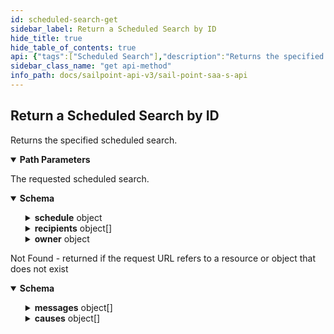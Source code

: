```yaml
---
id: scheduled-search-get
sidebar_label: Return a Scheduled Search by ID
hide_title: true
hide_table_of_contents: true
api: {"tags":["Scheduled Search"],"description":"Returns the specified scheduled search.\n","operationId":"scheduledSearchGet","parameters":[{"in":"path","name":"id","description":"ID of the requested document.","schema":{"type":"string"},"required":true}],"responses":{"200":{"description":"The requested scheduled search.","content":{"application/json":{"schema":{"type":"object","allOf":[{"type":"object","properties":{"name":{"description":"The name of the scheduled search.\n","type":"string","example":"Daily disabled accounts"},"description":{"description":"The description of the scheduled search.\n","type":"string","example":"Daily disabled accounts"}}},{"type":"object","properties":{"savedSearchId":{"description":"The ID of the saved search that will be executed.\n","type":"string","example":"554f1511-f0a1-4744-ab14-599514d3e57c"},"created":{"description":"The date the scheduled search was initially created.\n","type":"string","nullable":true,"format":"date-time","example":"2018-06-25T20:22:28.104Z"},"modified":{"description":"The last date the scheduled search was modified.\n","type":"string","nullable":true,"format":"date-time","example":"2018-06-25T20:22:28.104Z"},"schedule":{"type":"object","description":"The schedule information.\n","properties":{"type":{"description":"Enum representing the currently supported schedule types.\n\nAdditional values may be added in the future without notice.\n","type":"string","enum":["DAILY","WEEKLY","MONTHLY","CALENDAR"],"example":"WEEKLY"},"months":{"description":"The months selected.","type":"object","nullable":true,"properties":{"type":{"description":"Enum representing the currently supported selector types.\n\nLIST - the *values* array contains one or more distinct values.\n\nRANGE - the *values* array contains two values: the start and end of the range, inclusive.\n\nAdditional values may be added in the future without notice.\n","type":"string","enum":["LIST","RANGE"],"example":"LIST"},"values":{"description":"The selected values.\n","type":"array","items":{"type":"string"},"example":["MON","WED"]},"interval":{"nullable":true,"description":"The selected interval for RANGE selectors.\n","type":"integer","format":"int32","example":3}},"required":["type","values"]},"days":{"description":"The days selected.\n","example":{"type":"LIST","values":["MON","WED","FRI"]},"type":"object","nullable":true,"properties":{"type":{"description":"Enum representing the currently supported selector types.\n\nLIST - the *values* array contains one or more distinct values.\n\nRANGE - the *values* array contains two values: the start and end of the range, inclusive.\n\nAdditional values may be added in the future without notice.\n","type":"string","enum":["LIST","RANGE"],"example":"LIST"},"values":{"description":"The selected values.\n","type":"array","items":{"type":"string"},"example":["MON","WED"]},"interval":{"nullable":true,"description":"The selected interval for RANGE selectors.\n","type":"integer","format":"int32","example":3}},"required":["type","values"]},"hours":{"description":"The hours selected.\n","example":{"type":"RANGE","values":["9","18"],"interval":3},"type":"object","nullable":true,"properties":{"type":{"description":"Enum representing the currently supported selector types.\n\nLIST - the *values* array contains one or more distinct values.\n\nRANGE - the *values* array contains two values: the start and end of the range, inclusive.\n\nAdditional values may be added in the future without notice.\n","type":"string","enum":["LIST","RANGE"],"example":"LIST"},"values":{"description":"The selected values.\n","type":"array","items":{"type":"string"},"example":["MON","WED"]},"interval":{"nullable":true,"description":"The selected interval for RANGE selectors.\n","type":"integer","format":"int32","example":3}},"required":["type","values"]},"expiration":{"description":"The schedule expiration date. Latest possible expiration date is '2038-01-19T03:14:07+0000'\n","type":"string","nullable":true,"format":"date-time","example":"2018-06-25T20:22:28.104Z"},"timeZoneId":{"description":"The ID of the time zone for the schedule.\n","type":"string","example":"GMT-06:00"}},"required":["type","hours"]},"recipients":{"description":"The email recipients.\n","type":"array","items":{"type":"object","properties":{"type":{"type":"string","enum":["ACCOUNT_CORRELATION_CONFIG","ACCESS_PROFILE","ACCESS_REQUEST_APPROVAL","ACCOUNT","APPLICATION","CAMPAIGN","CAMPAIGN_FILTER","CERTIFICATION","CLUSTER","CONNECTOR_SCHEMA","ENTITLEMENT","GOVERNANCE_GROUP","IDENTITY","IDENTITY_PROFILE","IDENTITY_REQUEST","LIFECYCLE_STATE","PASSWORD_POLICY","ROLE","RULE","SOD_POLICY","SOURCE","TAG_CATEGORY","TASK_RESULT","REPORT_RESULT","SOD_VIOLATION","ACCOUNT_ACTIVITY"],"description":"An enumeration of the types of DTOs supported within the IdentityNow infrastructure.","example":"IDENTITY"},"id":{"type":"string","example":"2c91808568c529c60168cca6f90c1313"}},"required":["type","id"]}},"enabled":{"description":"Indicates if the scheduled search is enabled.\n","type":"boolean","default":false},"emailEmptyResults":{"description":"Indicates if email generation should not be suppressed if search returns no results.\n","type":"boolean","default":false},"displayQueryDetails":{"description":"Indicates if the generated email should include the query and search results preview (which could include PII).\n","type":"boolean","default":false}},"required":["savedSearchId","schedule","recipients"]},{"type":"object","properties":{"id":{"description":"The scheduled search ID.\n","type":"string","example":"0de46054-fe90-434a-b84e-c6b3359d0c64"},"owner":{"type":"object","properties":{"type":{"type":"string","enum":["ACCOUNT_CORRELATION_CONFIG","ACCESS_PROFILE","ACCESS_REQUEST_APPROVAL","ACCOUNT","APPLICATION","CAMPAIGN","CAMPAIGN_FILTER","CERTIFICATION","CLUSTER","CONNECTOR_SCHEMA","ENTITLEMENT","GOVERNANCE_GROUP","IDENTITY","IDENTITY_PROFILE","IDENTITY_REQUEST","LIFECYCLE_STATE","PASSWORD_POLICY","ROLE","RULE","SOD_POLICY","SOURCE","TAG_CATEGORY","TASK_RESULT","REPORT_RESULT","SOD_VIOLATION","ACCOUNT_ACTIVITY"],"description":"An enumeration of the types of DTOs supported within the IdentityNow infrastructure.","example":"IDENTITY"},"id":{"type":"string","example":"2c91808568c529c60168cca6f90c1313"}},"required":["type","id"],"description":"The owner of the scheduled search.\n"},"ownerId":{"description":"The ID of the scheduled search owner","type":"string","example":"2c9180867624cbd7017642d8c8c81f67"}}}]}}}},"404":{"description":"Not Found - returned if the request URL refers to a resource or object that does not exist","content":{"application/json":{"schema":{"type":"object","properties":{"detailCode":{"type":"string","description":"Fine-grained error code providing more detail of the error.","example":"400.1 Bad Request Content"},"trackingId":{"type":"string","description":"Unique tracking id for the error.","example":"e7eab60924f64aa284175b9fa3309599"},"messages":{"type":"array","description":"Generic localized reason for error","items":{"type":"object","properties":{"locale":{"type":"string","description":"The locale for the message text, a BCP 47 language tag.","example":"en-US"},"localeOrigin":{"type":"string","enum":["DEFAULT","REQUEST"],"description":"An indicator of how the locale was selected. *DEFAULT* means the locale is the system default. *REQUEST* means the locale was selected from the request context (i.e., best match based on the *Accept-Language* header). Additional values may be added in the future without notice.","example":"DEFAULT"},"text":{"type":"string","description":"Actual text of the error message in the indicated locale.","example":"The request was syntactically correct but its content is semantically invalid."}}}},"causes":{"type":"array","description":"Plain-text descriptive reasons to provide additional detail to the text provided in the messages field","items":{"type":"object","properties":{"locale":{"type":"string","description":"The locale for the message text, a BCP 47 language tag.","example":"en-US"},"localeOrigin":{"type":"string","enum":["DEFAULT","REQUEST"],"description":"An indicator of how the locale was selected. *DEFAULT* means the locale is the system default. *REQUEST* means the locale was selected from the request context (i.e., best match based on the *Accept-Language* header). Additional values may be added in the future without notice.","example":"DEFAULT"},"text":{"type":"string","description":"Actual text of the error message in the indicated locale.","example":"The request was syntactically correct but its content is semantically invalid."}}}}}},"examples":{"404":{"summary":"An example of a 404 response object","value":{"detailCode":"404 Not found","trackingId":"b21b1f7ce4da4d639f2c62a57171b427","messages":[{"locale":"en-US","localeOrigin":"DEFAULT","text":"The server did not find a current representation for the target resource."}]}}}}}}},"method":"get","path":"/scheduled-searches/{id}","servers":[{"url":"https://{tenant}.api.identitynow.com/v3","description":"This is the production API server.","variables":{"tenant":{"default":"sailpoint","description":"This is the name of your tenant, typically your company's name."}}}],"security":[{"oauth2":[]}],"securitySchemes":{"oauth2":{"type":"oauth2","description":"OAuth2 Bearer token (JWT). See [IdentityNow REST API Authentication](https://developer.sailpoint.com/docs/authentication.html) for more information.\n- Directions for generating a [personal access token](https://developer.sailpoint.com/docs/authentication.html#personal-access-tokens)\n- Directions using [client credentials flow](https://developer.sailpoint.com/docs/authentication.html#client-credentials-grant-flow)\n- Directions for using [authorization code flow](https://developer.sailpoint.com/docs/authentication.html#authorization-code-grant-flow)\n\nWhich authentication method should I choose?  See our [guide](https://developer.sailpoint.com/docs/authentication.html#which-oauth-2-0-grant-flow-should-i-use)\n\nLearn more about how to find your `tokenUrl` and `authorizationUrl` [in our docs](https://developer.sailpoint.com/docs/authentication.html#finding-your-tenant-s-oauth-details)\n","flows":{"clientCredentials":{"tokenUrl":"https://tenant.api.identitynow.com/oauth/token","scopes":{"sp:scopes:default":"default scope","sp:scopes:all":"access to all scopes"}},"authorizationCode":{"authorizationUrl":"https://tenant.identitynow.com/oauth/authorize","tokenUrl":"https://tenant.api.identitynow.com/oauth/token","scopes":{"sp:scopes:default":"default scope","sp:scopes:all":"access to all scopes"}}}}},"info":{"contact":{"email":"developers@sailpoint.com","name":"Developer Relations","url":"https://developer.sailpoint.com/discuss"},"description":"These are the public APIs for SailPoint's SaaS services. We encourage you to join the SailPoint Developer Community forum at https://developer.sailpoint.com/discuss to connect with other developers using our APIs.","title":"SailPoint - SaaS API","version":"3.0.0"},"postman":{"name":"Return a Scheduled Search by ID","description":{"content":"Returns the specified scheduled search.\n","type":"text/plain"},"url":{"path":["scheduled-searches",":id"],"host":["{{baseUrl}}"],"query":[],"variable":[{"disabled":false,"description":{"content":"(Required) ID of the requested document.","type":"text/plain"},"type":"any","value":"","key":"id"}]},"header":[{"key":"Accept","value":"application/json"}],"method":"GET"}}
sidebar_class_name: "get api-method"
info_path: docs/sailpoint-api-v3/sail-point-saa-s-api
---
```



## Return a Scheduled Search by ID



Returns the specified scheduled search.


<details style={{"marginBottom":"1rem"}} data-collapsed={false} open={true}><summary style={{}}><strong>Path Parameters</strong></summary><div><ul><ParamsItem className={"paramsItem"} param={{"in":"path","name":"id","description":"ID of the requested document.","schema":{"type":"string"},"required":true}}></ParamsItem></ul></div></details><div><ApiTabs><TabItem label={"200"} value={"200"}><div>

The requested scheduled search.

</div><div><MimeTabs groupId={"mime-type"}><TabItem label={"application/json"} value={"application/json"}><SchemaTabs groupId={"schema-tabs"}><TabItem label={"Schema"} value={"Schema"}><details style={{}} data-collapsed={false} open={true}><summary style={{"textAlign":"left"}}><strong>Schema</strong></summary><div style={{"textAlign":"left","marginLeft":"1rem"}}></div><ul style={{"marginLeft":"1rem"}}><SchemaItem collapsible={false} name={"name"} required={false} schemaDescription={"The name of the scheduled search.\n"} schemaName={"string"} qualifierMessage={undefined} defaultValue={undefined}></SchemaItem><SchemaItem collapsible={false} name={"description"} required={false} schemaDescription={"The description of the scheduled search.\n"} schemaName={"string"} qualifierMessage={undefined} defaultValue={undefined}></SchemaItem><SchemaItem collapsible={false} name={"savedSearchId"} required={false} schemaDescription={"The ID of the saved search that will be executed.\n"} schemaName={"string"} qualifierMessage={undefined} defaultValue={undefined}></SchemaItem><SchemaItem collapsible={false} name={"created"} required={false} schemaDescription={"The date the scheduled search was initially created.\n"} schemaName={"date-time"} qualifierMessage={undefined} defaultValue={undefined}></SchemaItem><SchemaItem collapsible={false} name={"modified"} required={false} schemaDescription={"The last date the scheduled search was modified.\n"} schemaName={"date-time"} qualifierMessage={undefined} defaultValue={undefined}></SchemaItem><SchemaItem collapsible={true} className={"schemaItem"}><details style={{}}><summary style={{}}><strong>schedule</strong><span style={{"opacity":"0.6"}}> object</span></summary><div style={{"marginLeft":"1rem"}}><div style={{"marginTop":".5rem","marginBottom":".5rem"}}>

The schedule information.


</div><SchemaItem collapsible={false} name={"type"} required={false} schemaDescription={"Enum representing the currently supported schedule types.\n\nAdditional values may be added in the future without notice.\n"} schemaName={"string"} qualifierMessage={"**Possible values:** [`DAILY`, `WEEKLY`, `MONTHLY`, `CALENDAR`]"} defaultValue={undefined}></SchemaItem><SchemaItem collapsible={true} className={"schemaItem"}><details style={{}}><summary style={{}}><strong>months</strong><span style={{"opacity":"0.6"}}> object</span></summary><div style={{"marginLeft":"1rem"}}><div style={{"marginTop":".5rem","marginBottom":".5rem"}}>

The months selected.

</div><SchemaItem collapsible={false} name={"type"} required={false} schemaDescription={"Enum representing the currently supported selector types.\n\nLIST - the *values* array contains one or more distinct values.\n\nRANGE - the *values* array contains two values: the start and end of the range, inclusive.\n\nAdditional values may be added in the future without notice.\n"} schemaName={"string"} qualifierMessage={"**Possible values:** [`LIST`, `RANGE`]"} defaultValue={undefined}></SchemaItem><SchemaItem collapsible={false} name={"values"} required={false} schemaDescription={"The selected values.\n"} schemaName={"string[]"} qualifierMessage={undefined} defaultValue={undefined}></SchemaItem><SchemaItem collapsible={false} name={"interval"} required={false} schemaDescription={"The selected interval for RANGE selectors.\n"} schemaName={"int32"} qualifierMessage={undefined} defaultValue={undefined}></SchemaItem></div></details></SchemaItem><SchemaItem collapsible={true} className={"schemaItem"}><details style={{}}><summary style={{}}><strong>days</strong><span style={{"opacity":"0.6"}}> object</span></summary><div style={{"marginLeft":"1rem"}}><div style={{"marginTop":".5rem","marginBottom":".5rem"}}>

The days selected.


</div><SchemaItem collapsible={false} name={"type"} required={false} schemaDescription={"Enum representing the currently supported selector types.\n\nLIST - the *values* array contains one or more distinct values.\n\nRANGE - the *values* array contains two values: the start and end of the range, inclusive.\n\nAdditional values may be added in the future without notice.\n"} schemaName={"string"} qualifierMessage={"**Possible values:** [`LIST`, `RANGE`]"} defaultValue={undefined}></SchemaItem><SchemaItem collapsible={false} name={"values"} required={false} schemaDescription={"The selected values.\n"} schemaName={"string[]"} qualifierMessage={undefined} defaultValue={undefined}></SchemaItem><SchemaItem collapsible={false} name={"interval"} required={false} schemaDescription={"The selected interval for RANGE selectors.\n"} schemaName={"int32"} qualifierMessage={undefined} defaultValue={undefined}></SchemaItem></div></details></SchemaItem><SchemaItem collapsible={true} className={"schemaItem"}><details style={{}}><summary style={{}}><strong>hours</strong><span style={{"opacity":"0.6"}}> object</span></summary><div style={{"marginLeft":"1rem"}}><div style={{"marginTop":".5rem","marginBottom":".5rem"}}>

The hours selected.


</div><SchemaItem collapsible={false} name={"type"} required={false} schemaDescription={"Enum representing the currently supported selector types.\n\nLIST - the *values* array contains one or more distinct values.\n\nRANGE - the *values* array contains two values: the start and end of the range, inclusive.\n\nAdditional values may be added in the future without notice.\n"} schemaName={"string"} qualifierMessage={"**Possible values:** [`LIST`, `RANGE`]"} defaultValue={undefined}></SchemaItem><SchemaItem collapsible={false} name={"values"} required={false} schemaDescription={"The selected values.\n"} schemaName={"string[]"} qualifierMessage={undefined} defaultValue={undefined}></SchemaItem><SchemaItem collapsible={false} name={"interval"} required={false} schemaDescription={"The selected interval for RANGE selectors.\n"} schemaName={"int32"} qualifierMessage={undefined} defaultValue={undefined}></SchemaItem></div></details></SchemaItem><SchemaItem collapsible={false} name={"expiration"} required={false} schemaDescription={"The schedule expiration date. Latest possible expiration date is '2038-01-19T03:14:07+0000'\n"} schemaName={"date-time"} qualifierMessage={undefined} defaultValue={undefined}></SchemaItem><SchemaItem collapsible={false} name={"timeZoneId"} required={false} schemaDescription={"The ID of the time zone for the schedule.\n"} schemaName={"string"} qualifierMessage={undefined} defaultValue={undefined}></SchemaItem></div></details></SchemaItem><SchemaItem collapsible={true} className={"schemaItem"}><details style={{}}><summary style={{}}><strong>recipients</strong><span style={{"opacity":"0.6"}}> object[]</span></summary><div style={{"marginLeft":"1rem"}}><div style={{"marginTop":".5rem","marginBottom":".5rem"}}>

The email recipients.


</div><SchemaItem collapsible={false} name={"type"} required={false} schemaDescription={"An enumeration of the types of DTOs supported within the IdentityNow infrastructure."} schemaName={"string"} qualifierMessage={"**Possible values:** [`ACCOUNT_CORRELATION_CONFIG`, `ACCESS_PROFILE`, `ACCESS_REQUEST_APPROVAL`, `ACCOUNT`, `APPLICATION`, `CAMPAIGN`, `CAMPAIGN_FILTER`, `CERTIFICATION`, `CLUSTER`, `CONNECTOR_SCHEMA`, `ENTITLEMENT`, `GOVERNANCE_GROUP`, `IDENTITY`, `IDENTITY_PROFILE`, `IDENTITY_REQUEST`, `LIFECYCLE_STATE`, `PASSWORD_POLICY`, `ROLE`, `RULE`, `SOD_POLICY`, `SOURCE`, `TAG_CATEGORY`, `TASK_RESULT`, `REPORT_RESULT`, `SOD_VIOLATION`, `ACCOUNT_ACTIVITY`]"} defaultValue={undefined}></SchemaItem><SchemaItem collapsible={false} name={"id"} required={false} schemaDescription={undefined} schemaName={"string"} qualifierMessage={undefined} defaultValue={undefined}></SchemaItem></div></details></SchemaItem><SchemaItem collapsible={false} name={"enabled"} required={false} schemaDescription={"Indicates if the scheduled search is enabled.\n"} schemaName={"boolean"} qualifierMessage={undefined} defaultValue={false}></SchemaItem><SchemaItem collapsible={false} name={"emailEmptyResults"} required={false} schemaDescription={"Indicates if email generation should not be suppressed if search returns no results.\n"} schemaName={"boolean"} qualifierMessage={undefined} defaultValue={false}></SchemaItem><SchemaItem collapsible={false} name={"displayQueryDetails"} required={false} schemaDescription={"Indicates if the generated email should include the query and search results preview (which could include PII).\n"} schemaName={"boolean"} qualifierMessage={undefined} defaultValue={false}></SchemaItem><SchemaItem collapsible={false} name={"id"} required={false} schemaDescription={"The scheduled search ID.\n"} schemaName={"string"} qualifierMessage={undefined} defaultValue={undefined}></SchemaItem><SchemaItem collapsible={true} className={"schemaItem"}><details style={{}}><summary style={{}}><strong>owner</strong><span style={{"opacity":"0.6"}}> object</span></summary><div style={{"marginLeft":"1rem"}}><div style={{"marginTop":".5rem","marginBottom":".5rem"}}>

The owner of the scheduled search.


</div><SchemaItem collapsible={false} name={"type"} required={false} schemaDescription={"An enumeration of the types of DTOs supported within the IdentityNow infrastructure."} schemaName={"string"} qualifierMessage={"**Possible values:** [`ACCOUNT_CORRELATION_CONFIG`, `ACCESS_PROFILE`, `ACCESS_REQUEST_APPROVAL`, `ACCOUNT`, `APPLICATION`, `CAMPAIGN`, `CAMPAIGN_FILTER`, `CERTIFICATION`, `CLUSTER`, `CONNECTOR_SCHEMA`, `ENTITLEMENT`, `GOVERNANCE_GROUP`, `IDENTITY`, `IDENTITY_PROFILE`, `IDENTITY_REQUEST`, `LIFECYCLE_STATE`, `PASSWORD_POLICY`, `ROLE`, `RULE`, `SOD_POLICY`, `SOURCE`, `TAG_CATEGORY`, `TASK_RESULT`, `REPORT_RESULT`, `SOD_VIOLATION`, `ACCOUNT_ACTIVITY`]"} defaultValue={undefined}></SchemaItem><SchemaItem collapsible={false} name={"id"} required={false} schemaDescription={undefined} schemaName={"string"} qualifierMessage={undefined} defaultValue={undefined}></SchemaItem></div></details></SchemaItem><SchemaItem collapsible={false} name={"ownerId"} required={false} schemaDescription={"The ID of the scheduled search owner"} schemaName={"string"} qualifierMessage={undefined} defaultValue={undefined}></SchemaItem></ul></details></TabItem></SchemaTabs></TabItem></MimeTabs></div></TabItem><TabItem label={"404"} value={"404"}><div>

Not Found - returned if the request URL refers to a resource or object that does not exist

</div><div><MimeTabs groupId={"mime-type"}><TabItem label={"application/json"} value={"application/json"}><SchemaTabs groupId={"schema-tabs"}><TabItem label={"Schema"} value={"Schema"}><details style={{}} data-collapsed={false} open={true}><summary style={{"textAlign":"left"}}><strong>Schema</strong></summary><div style={{"textAlign":"left","marginLeft":"1rem"}}></div><ul style={{"marginLeft":"1rem"}}><SchemaItem collapsible={false} name={"detailCode"} required={false} schemaDescription={"Fine-grained error code providing more detail of the error."} schemaName={"string"} qualifierMessage={undefined} defaultValue={undefined}></SchemaItem><SchemaItem collapsible={false} name={"trackingId"} required={false} schemaDescription={"Unique tracking id for the error."} schemaName={"string"} qualifierMessage={undefined} defaultValue={undefined}></SchemaItem><SchemaItem collapsible={true} className={"schemaItem"}><details style={{}}><summary style={{}}><strong>messages</strong><span style={{"opacity":"0.6"}}> object[]</span></summary><div style={{"marginLeft":"1rem"}}><div style={{"marginTop":".5rem","marginBottom":".5rem"}}>

Generic localized reason for error

</div><SchemaItem collapsible={false} name={"locale"} required={false} schemaDescription={"The locale for the message text, a BCP 47 language tag."} schemaName={"string"} qualifierMessage={undefined} defaultValue={undefined}></SchemaItem><SchemaItem collapsible={false} name={"localeOrigin"} required={false} schemaDescription={"An indicator of how the locale was selected. *DEFAULT* means the locale is the system default. *REQUEST* means the locale was selected from the request context (i.e., best match based on the *Accept-Language* header). Additional values may be added in the future without notice."} schemaName={"string"} qualifierMessage={"**Possible values:** [`DEFAULT`, `REQUEST`]"} defaultValue={undefined}></SchemaItem><SchemaItem collapsible={false} name={"text"} required={false} schemaDescription={"Actual text of the error message in the indicated locale."} schemaName={"string"} qualifierMessage={undefined} defaultValue={undefined}></SchemaItem></div></details></SchemaItem><SchemaItem collapsible={true} className={"schemaItem"}><details style={{}}><summary style={{}}><strong>causes</strong><span style={{"opacity":"0.6"}}> object[]</span></summary><div style={{"marginLeft":"1rem"}}><div style={{"marginTop":".5rem","marginBottom":".5rem"}}>

Plain-text descriptive reasons to provide additional detail to the text provided in the messages field

</div><SchemaItem collapsible={false} name={"locale"} required={false} schemaDescription={"The locale for the message text, a BCP 47 language tag."} schemaName={"string"} qualifierMessage={undefined} defaultValue={undefined}></SchemaItem><SchemaItem collapsible={false} name={"localeOrigin"} required={false} schemaDescription={"An indicator of how the locale was selected. *DEFAULT* means the locale is the system default. *REQUEST* means the locale was selected from the request context (i.e., best match based on the *Accept-Language* header). Additional values may be added in the future without notice."} schemaName={"string"} qualifierMessage={"**Possible values:** [`DEFAULT`, `REQUEST`]"} defaultValue={undefined}></SchemaItem><SchemaItem collapsible={false} name={"text"} required={false} schemaDescription={"Actual text of the error message in the indicated locale."} schemaName={"string"} qualifierMessage={undefined} defaultValue={undefined}></SchemaItem></div></details></SchemaItem></ul></details></TabItem><TabItem label={"404"} value={"404"}><ResponseSamples responseExample={"{\n  \"detailCode\": \"404 Not found\",\n  \"trackingId\": \"b21b1f7ce4da4d639f2c62a57171b427\",\n  \"messages\": [\n    {\n      \"locale\": \"en-US\",\n      \"localeOrigin\": \"DEFAULT\",\n      \"text\": \"The server did not find a current representation for the target resource.\"\n    }\n  ]\n}"}></ResponseSamples></TabItem></SchemaTabs></TabItem></MimeTabs></div></TabItem></ApiTabs></div>
      